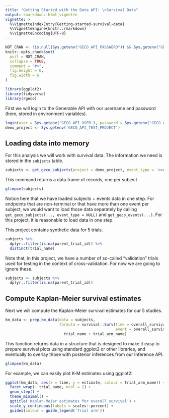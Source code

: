 ```yaml
---
title: "Getting Started with the Data API: \nSurvival Data"
output: rmarkdown::html_vignette
vignette: >
  %\VignetteIndexEntry{Getting-started-survival-data}
  %\VignetteEngine{knitr::rmarkdown}
  %\VignetteEncoding{UTF-8}
---
```


```r
NOT_CRAN <- !is.null(Sys.getenv("GECO_API_PASSWORD")) && Sys.getenv("GECO_API_PASSWORD") != ''
knitr::opts_chunk$set(
  purl = NOT_CRAN,
  collapse = TRUE,
  comment = "#>",
  fig.height = 6,
  fig.width = 6
)
```

```r
library(ggplot2)
library(tidyverse)
library(rgeco)
```

First we will login to the Generable API with our username and password (here, stored in environment variables).

```r
login(user = Sys.getenv('GECO_API_USER'), password = Sys.getenv('GECO_API_PASSWORD'))
demo_project <- Sys.getenv('GECO_API_TEST_PROJECT')
```

## Loading data into memory 

For this analysis we will work with survival data. The information we need is stored in the `subjects` table.

```r
subjects <- get_geco_subjects(project = demo_project, event_type = 'overall_survival')
```

This command returns a data.frame of records, one per subject

```r
glimpse(subjects)
```

Notice here that we have loaded subjects + events data in one step. For endpoints that are non-terminal or that have more than one event per subject, we would want to load those data separately by calling `get_geco_subjects(..., event_type = NULL)` and `get_geco_events(...)`. For this project, it is reasonable to load data in one step.

This project contains synthetic data for 5 trials.

```r
subjects %>%
  dplyr::filter(is.na(parent_trial_id)) %>%
  distinct(trial_name)
```

Note that, in this project, we have a number of so-called "validation" trials used for testing in the context of cross-validation. For now we are going to ignore these. 

```r
subjects <- subjects %>%
  dplyr::filter(is.na(parent_trial_id))
```

## Compute Kaplan-Meier survival estimates

Next we will compute the Kaplan-Meier survival estimates for our 5 studies.

```r
km_data <- prep_km_data(data = subjects,
                        formula = survival::Surv(time = overall_survival_event_trial_day,
                                                 event = overall_survival_event_flag == 'occurred') ~
                          trial_name + trial_arm_name)
```

This function returns data in a structure that is designed to make it easy to prepare survival plots using standard ggplot2 or other libraries, and eventually to overlay those with posterior inferences from our Inference API.

```r
glimpse(km_data)
```

For example, we can easily plot K-M estimates using ggplot2:

```r
ggplot(km_data, aes(x = time, y = estimate, colour = trial_arm_name)) + 
  facet_wrap(~ trial_name, ncol = 2) + 
  geom_step() +
  theme_minimal() + 
  ggtitle('Kaplan-Meier estimates for overall survival') +
  scale_y_continuous(labels = scales::percent) +
  guides(colour = guide_legend('Trial arm'))
```


